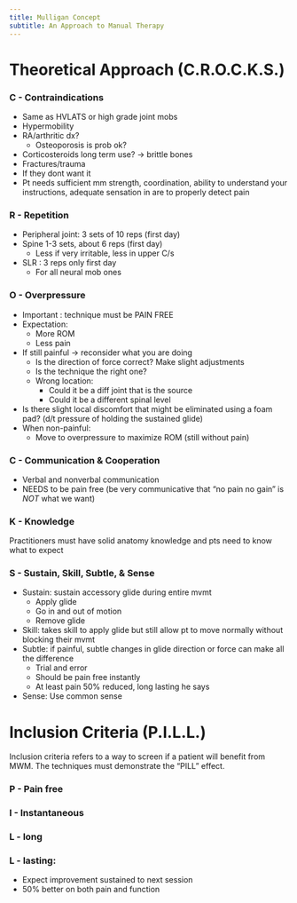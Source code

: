 ```yaml
---
title: Mulligan Concept
subtitle: An Approach to Manual Therapy
---
```



# Theoretical Approach (C.R.O.C.K.S.)

:::{layout-ncol="3"}

### C - Contraindications

- Same as HVLATS or high grade joint mobs
- Hypermobility
- RA/arthritic dx?
    - Osteoporosis is prob ok?
- Corticosteroids long term use? → brittle bones
- Fractures/trauma
- If they dont want it
- Pt needs sufficient mm strength, coordination, ability to understand your instructions, adequate sensation in are to properly detect pain


### R - Repetition

- Peripheral joint: 3 sets of 10 reps (first day)
- Spine 1-3 sets, about 6 reps (first day)
    - Less if very irritable, less in upper C/s
- SLR : 3 reps only first day
    - For all neural mob ones


### O - Overpressure

- Important : technique must be PAIN FREE 
- Expectation:
    - More ROM
    - Less pain
- If still painful → reconsider what you are doing
    - Is the direction of force correct? Make slight adjustments
    - Is the technique the right one?
    - Wrong location:
        - Could it be a diff joint that is the source
        - Could it be a different spinal level
- Is there slight local discomfort that might be eliminated using a foam pad? (d/t pressure of holding the sustained glide) 
- When non-painful:
    - Move to overpressure to maximize ROM (still without pain)


### C - Communication & Cooperation

- Verbal and nonverbal communication
- NEEDS to be pain free (be very communicative that "no pain no gain" is *NOT* what we want)


### K - Knowledge
Practitioners must have solid anatomy knowledge and pts need to know what to expect

### S - Sustain, Skill, Subtle, & Sense

- Sustain: sustain accessory glide during entire mvmt
    - Apply glide
    - Go in and out of motion
    - Remove glide
- Skill: takes skill to apply glide but still allow pt to move normally without blocking their mvmt
- Subtle: if painful, subtle changes in glide direction or force can make all the difference
    - Trial and error
    - Should be pain free instantly
    - At least pain 50% reduced, long lasting he says
- Sense: Use common sense
:::


# Inclusion Criteria (P.I.L.L.)

Inclusion criteria refers to a way to screen if a patient will benefit from MWM. 
The techniques must demonstrate the "PILL" effect.

:::{layout-ncol="4"}


### P - Pain free

### I - Instantaneous

### L - long 

### L - lasting: 

- Expect improvement sustained to next session
- 50% better on both pain and function


:::